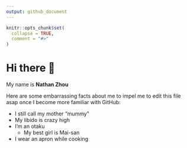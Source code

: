 ```yaml
---
output: github_document
---
```


<!-- README.md is generated from README.Rmd. Please edit that file -->

```r
knitr::opts_chunk$set(
  collapse = TRUE,
  comment = "#>"
)
```

# Hi there 👋

My name is **Nathan Zhou**

Here are some embarrassing facts about me to impel me to edit this file asap once I become more familiar with GitHub:

- I still call my mother "mummy"
- My libido is crazy high
- I'm an otaku
  - My best girl is Mai-san
- I wear an apron while cooking
